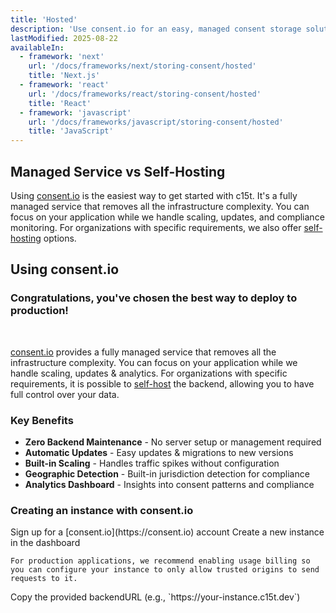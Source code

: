 ```yaml
---
title: 'Hosted'
description: 'Use consent.io for an easy, managed consent storage solution with minimal setup'
lastModified: 2025-08-22
availableIn:
  - framework: 'next'
    url: '/docs/frameworks/next/storing-consent/hosted'
    title: 'Next.js'
  - framework: 'react'
    url: '/docs/frameworks/react/storing-consent/hosted'
    title: 'React'
  - framework: 'javascript'
    url: '/docs/frameworks/javascript/storing-consent/hosted'
    title: 'JavaScript'
---
```


## Managed Service vs Self-Hosting

Using [consent.io](https://consent.io) is the easiest way to get started with c15t. It's a fully managed service that removes all the infrastructure complexity. You can focus on your application while we handle scaling, updates, and compliance monitoring. For organizations with specific requirements, we also offer [self-hosting](/docs/self-host/v2) options.

## Using consent.io

<Callout type="default">
  <h3>Congratulations, you've chosen the best way to deploy to production!</h3>

  <br />

  [consent.io](https://consent.io) provides a fully managed service that removes all the infrastructure complexity. You can focus on your application while we handle scaling, updates & analytics.
  For organizations with specific requirements, it is possible to [self-host](/docs/self-host) the backend, allowing you to have full control over your data.
</Callout>

### Key Benefits

- **Zero Backend Maintenance** - No server setup or management required
- **Automatic Updates** - Easy updates & migrations to new versions
- **Built-in Scaling** - Handles traffic spikes without configuration
- **Geographic Detection** - Built-in jurisdiction detection for compliance
- **Analytics Dashboard** - Insights into consent patterns and compliance

### Creating an instance with consent.io

<Steps>
  <Step>
    Sign up for a [consent.io](https://consent.io) account
  </Step>

  <Step>
    Create a new instance in the dashboard

    For production applications, we recommend enabling usage billing so you can configure your instance to only allow trusted origins to send requests to it.
  </Step>

  <Step>
    Copy the provided backendURL (e.g., `https://your-instance.c15t.dev`)
  </Step>
</Steps>
